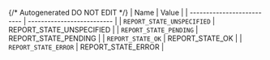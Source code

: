 {/* Autogenerated DO NOT EDIT  */}
| Name                       | Value                      |
| -------------------------- | -------------------------- |
| `REPORT_STATE_UNSPECIFIED` | REPORT_STATE_UNSPECIFIED   |
| `REPORT_STATE_PENDING`     | REPORT_STATE_PENDING       |
| `REPORT_STATE_OK`          | REPORT_STATE_OK            |
| `REPORT_STATE_ERROR`       | REPORT_STATE_ERROR         |